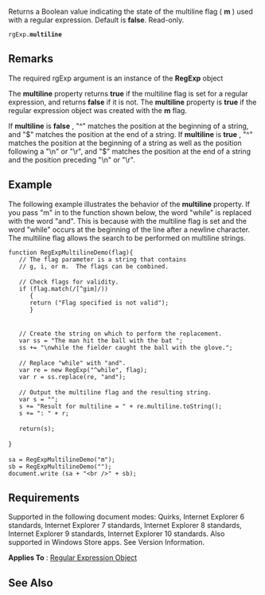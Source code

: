 Returns a Boolean value indicating the state of the multiline flag ( '''m''' ) used with a regular expression. Default is '''false'''. Read-only.

 rgExp.'''multiline'''

==Remarks==
The required rgExp argument is an instance of the '''RegExp''' object

The '''multiline''' property returns '''true''' if the multiline flag is set for a regular expression, and returns '''false''' if it is not. The '''multiline''' property is '''true''' if the regular expression object was created with the '''m''' flag.

If '''multiline''' is '''false''' , "^" matches the position at the beginning of a string, and "$" matches the position at the end of a string. If '''multiline''' is '''true''' , "^" matches the position at the beginning of a string as well as the position following a "\n" or "\r", and "$" matches the position at the end of a string and the position preceding "\n" or "\r".


==Example==
The following example illustrates the behavior of the '''multiline''' property. If you pass "m" in to the function shown below, the word "while" is replaced with the word "and". This is because with the multiline flag is set and the word "while" occurs at the beginning of the line after a newline character. The multiline flag allows the search to be performed on multiline strings.

 function RegExpMultilineDemo(flag){
    // The flag parameter is a string that contains
    // g, i, or m.  The flags can be combined.
 
    // Check flags for validity.
    if (flag.match(/[^gim]/))
       {
       return ("Flag specified is not valid");
       }
 
 
    // Create the string on which to perform the replacement.
    var ss = "The man hit the ball with the bat ";
    ss += "\nwhile the fielder caught the ball with the glove.";
 
    // Replace "while" with "and".
    var re = new RegExp("^while", flag);
    var r = ss.replace(re, "and");        
 
    // Output the multiline flag and the resulting string.
    var s = "";
    s += "Result for multiline = " + re.multiline.toString();
    s += ": " + r;
 
    return(s);
 
 }
 
 sa = RegExpMultilineDemo("m");
 sb = RegExpMultilineDemo("");
 document.write (sa + "&lt;br /&gt;" + sb);

==Requirements==
Supported in the following document modes: Quirks, Internet Explorer 6 standards, Internet Explorer 7 standards, Internet Explorer 8 standards, Internet Explorer 9 standards, Internet Explorer 10 standards. Also supported in Windows Store apps. See Version Information.

'''Applies To''' : [[Objects/Regular Expression|Regular Expression Object]]


==See Also==

              

              

              
